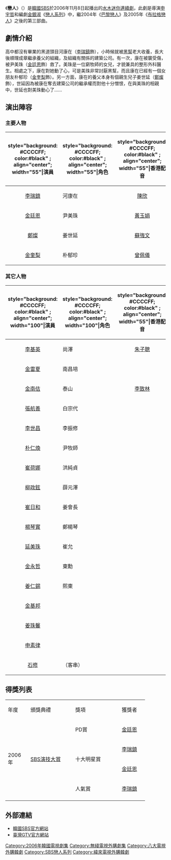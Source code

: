 
{{Infobox Television
| show_name         = 戀人
| original_name      = {{lang|ko|연인}}
| image                = [[File:Lover_sbs.jpg|250px]]
| caption              = 
| genre                = 
| format               = 
| creator              = 
| developer            = 
| writer               = [[金銀淑|金銀淑]]
| director             = [[申宇哲|申宇哲]]
| creative_director    = 
| presenter            = 
| starring             = {{Nowrap begin}}[[李瑞鎮|李瑞鎮]]、[[金廷恩|金廷恩]]、[[鄭燦|鄭燦]]、[[金奎梨|金奎梨]]{{Nowrap end}}
| slogan               =  
| theme_song           = 
| opentheme            =  
| endtheme             = 
| composer             = 
| country              = {{KOR}}
| language             = [[韩语|韩语]]
| num_episodes         = 20
| location             = {{KOR}}<br />{{PRC}}[[海南島|海南島]][[三亞|三亞]]
| runtime              = 
| producer             = [[劉仁植|劉仁植]]
| company              = K Dream 
| distributor          = 
| channel              = [[SBS_(韓國)|SBS]]
| first_run            = {{KOR}}
| first_aired          = {{start date|2006|11|8}}
| last_aired           = {{end date|2007|1|11}}
| preceded_by          = [[無敵情報員|無敵情報員]]
| followed_by          = [[外科醫生奉達熙|外科醫生奉達熙]]
| related              = [[SBS戀人系列|SBS戀人系列]]
| website              = http://tv.sbs.co.kr/lovers2006/
| 中國大陸名稱 = 戀人
| 台灣名稱   = 戀人
| 港澳名稱   = 大佬有情人
| 馬新名稱   = 
}}

《'''戀人'''》（{{lang-ko|연인}}）是[[大韓民國|韓國]][[SBS_(韓國)|SBS]]於2006年11月8日起播出的[[SBS水木連續劇|水木迷你連續劇]]，此劇是導演[[申宇哲|申宇哲]]和編劇[[金銀淑|金銀淑]]《[[SBS戀人系列|戀人系列]]》中，繼2004年《[[巴黎戀人|巴黎戀人]]》及2005年《[[布拉格戀人|布拉格戀人]]》之後的第三部曲。

== 劇情介紹 ==
高中都沒有畢業的黑道頭目河康在（[[李瑞鎮|李瑞鎮]]飾），小時候就被[[黑幫|黑幫]]老大收養，長大後順理成章繼承養父的組織，及組織有關係的建築公司。有一次，康在被襲受傷，被尹美珠（[[金廷恩|金廷恩]]飾）救了。美珠是一位窮牧師的女兒，才貌兼具的整形外科醫生。相處之下，康在對她動了心，可是美珠非常討厭黑幫，而且康在已經有一個女朋友朴郁珍（[[金奎梨|金奎梨]]飾）。另一方面，康在的養父本身有個親生兒子姜世延（[[鄭燦|鄭燦]]飾），世延因為被康在奪去建築公司的繼承權而對他十分憎恨，在與美珠的相親中，世延也對美珠動心了……

== 演出陣容 ==
=== 主要人物 ===
{|class="wikitable" 
!style="background: #CCCCFF; color:#black" ; align="center"; width="55"|'''演員'''
!style="background: #CCCCFF; color:#black" ; align="center"; width="55"|'''角色'''
!style="background: #CCCCFF; color:#black" ; align="center"; width="55"|'''香港配音'''
!style="background: #CCCCFF; color:#black" ; align="center"|'''介紹'''
|-
|<center>[[李瑞鎮|李瑞鎮]] || 河康在 ||<center>[[陳欣_(配音員)|陳欣]] || 
|-
|<center>[[金廷恩|金廷恩]] || 尹美珠 ||<center>[[黃玉娟|黃玉娟]] || 
|-
|<center>[[鄭燦|鄭燦]] || 姜世延 ||<center>[[蘇強文|蘇強文]] || 
|-
|<center>[[金奎梨|金奎梨]] || 朴郁珍 ||<center>[[曾佩儀|曾佩儀]] || 
|}

=== 其它人物 ===
{|class="wikitable" 
!style="background: #CCCCFF; color:#black" ; align="center"; width="100"|'''演員'''
!style="background: #CCCCFF; color:#black" ; align="center"; width="100"|'''角色'''
!style="background: #CCCCFF; color:#black" ; align="center"; width="55"|'''香港配音'''
|- 
|<center>[[李基英|李基英]] || 尚澤 ||<center>[[朱子聰|朱子聰]]
|-
|<center>[[金雷夏|金雷夏]] || 南昌培 ||
|-
|<center>[[金南佶|金南佶]] || 泰山 ||<center>[[李致林|李致林]]
|-
|<center>[[張航善|張航善]] || 白宗代 ||
|-
|<center>[[李世昌_(演員)|李世昌]] || 李振修 ||
|-
|<center>[[朴仁煥|朴仁煥]] || 尹牧師 ||
|-
|<center>[[崔荷娜|崔荷娜]] || 洪純貞 ||
|-
|<center>[[柳政鉉|柳政鉉]] || 薛元澤 ||
|-
|<center>[[崔日和|崔日和]] || 姜會長 ||
|-
|<center>[[楊琴實|楊琴實]] || 鄭楊琴 ||
|-
|<center>[[延美珠|延美珠]] || 崔允 ||
|-
|<center>[[金永哲|金永哲]] || 東勳 ||
|-
|<center>[[姜仁錫|姜仁錫]] || 熙東 ||
|-
|<center>[[金基邦|金基邦]]||||
|-
|<center>[[姜珠馨|姜珠馨]]||||
|-
|<center>[[申素律|申素律]]||||
|-
|<center>[[石修|石修]]||（客串）||
|}

== 得獎列表 ==
{|class="wikitable" style="text-align:center"
|-style="background:#CCCCFF; color:#black; font-weight:bold" align="center"
| width="55"|年度 ||width="125"|頒獎典禮 ||width="130"|獎項 ||width="65"|獲獎者 
|-
| rowspan=4|2006年
| rowspan=4|[[SBS演技大賞|SBS演技大賞]]
| PD賞
| [[金廷恩|金廷恩]]
|-
| rowspan=2|十大明星賞
| [[李瑞鎮|李瑞鎮]]
|-
| [[金廷恩|金廷恩]]
|-
|人氣賞
| [[李瑞鎮|李瑞鎮]]
|-
|}

== 外部連結 ==
*[http://tv.sbs.co.kr/lovers2006/ 韓國SBS官方網站] {{Wayback|url=http://tv.sbs.co.kr/lovers2006/ |date=20100510015020 }} {{ko icon}}
*[https://web.archive.org/web/20081209050803/http://www.gtv.com.tw/Program/B051420081117U/ 臺灣GTV官方網站]{{zh-tw}}

{{電視節目的變遷
|電視台= {{KOR}} [[SBS_(韓國)|SBS]]
|播放檔次= [[SBS水木連續劇|水木劇]]
|節目名稱= 戀-{}-人<br />（2006年11月8日 - 2007年1月11日）
|上一節目= [[無敵情報員|無敵降落傘要員]]<br />（2006年9月6日 - 2006年11月2日）
|下一節目= [[外科醫生奉達熙|外科醫生奉達熙]]<br />（2007年1月17日 - 2007年3月15日）
}}

{{電視節目的變遷
|電視台= {{TWN}} [[八大戲劇台|八大戲劇台]] 
|播放檔次= 星期一至五 21:00 - 22:00（12月29日播出時間為21:00 - 21:12）
|節目名稱= 戀-{}-人<br />（2008年11月17日 - 2008年12月29日）
|上一節目= [[一枝梅_(2008年電視劇)|一枝梅]]<br />（2008年10月6日 - 2008年11月14日）
|下一節目= [[壞愛情_(2007年韓國電視劇)|錯愛]]<br />（2008年12月29日 - 2009年2月10日）
}}

{{電視節目的變遷
|電視台= {{HK}} [[無綫劇集台|無綫劇集台]] 黃昏劇集時段
|播放檔次= 星期一至五 17:45 - 19:00、21:45 - 23:00
|節目名稱= 大佬有情-{}-人<br />（2009年12月17日 - 2010年1月13日）
|上一節目= [[回來吧順愛|回來吧]]<br />（2009年11月25日 - 2009年12月16日）
|下一節目= [[TBC|TBC]]<br />（2010年1月14日 - ）
}}

{{電視節目的變遷
|電視台= {{TWN}} [[緯來綜合台|緯來綜合台]] 
|播放檔次= 星期一至五 18:00 - 19:00<br/>8月5日起改為18:00 - 20:00<br/>8月12日播出時間為18:00 - 19:00
|節目名稱= 戀-{}-人<br />（2014年7月9日 - 2014年8月12日）
|上一節目= [[薔花紅蓮|薔花與紅蓮]]<br />（2014年2月14日 - 2014年7月8日）
|下一節目= [[百年遺產|百年遺產]]<br />（2014年8月12日 - 2014年11月11日）
}}
{{電視節目的變遷
|電視台= {{TWN}} [[緯來戲劇台|緯來戲劇台]]
|播放檔次= 星期一至五 23:00 - 24:00
|節目名稱= 戀-{}-人<br />（2014年11月20日 - 2014年12月31日）
|上一節目=-
|下一節目= [[總理與我|預約愛情]]<br /> （2015年1月1日 - 2015年2月5日）
}}
{{金銀淑作品}}
{{SBS水木連續劇}}
{{DEFAULTSORT:Yeon-in}}
[[Category:2006年韓國電視劇集|Category:2006年韓國電視劇集]]
[[Category:無綫電視外購劇集|Category:無綫電視外購劇集]]
[[Category:八大電視外購韓劇|Category:八大電視外購韓劇]]
[[Category:SBS戀人系列|Category:SBS戀人系列]]
[[Category:緯來電視外購韓劇|Category:緯來電視外購韓劇]]